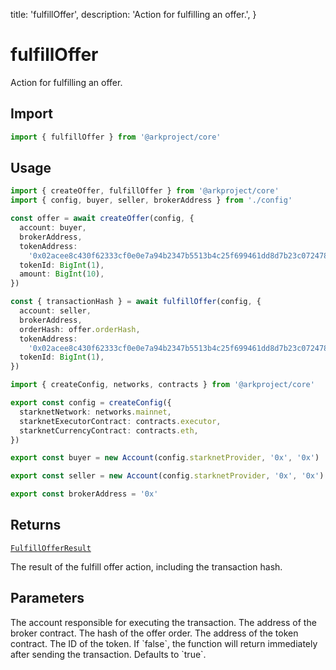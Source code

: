   title: 'fulfillOffer',
  description: 'Action for fulfilling an offer.',
}

# fulfillOffer

Action for fulfilling an offer.

## Import

```typescript
import { fulfillOffer } from '@arkproject/core'
```

## Usage

<CodeGroup>

```ts {{ title: "example.ts" }}
import { createOffer, fulfillOffer } from '@arkproject/core'
import { config, buyer, seller, brokerAddress } from './config'

const offer = await createOffer(config, {
  account: buyer,
  brokerAddress,
  tokenAddress:
    '0x02acee8c430f62333cf0e0e7a94b2347b5513b4c25f699461dd8d7b23c072478',
  tokenId: BigInt(1),
  amount: BigInt(10),
})

const { transactionHash } = await fulfillOffer(config, {
  account: seller,
  brokerAddress,
  orderHash: offer.orderHash,
  tokenAddress:
    '0x02acee8c430f62333cf0e0e7a94b2347b5513b4c25f699461dd8d7b23c072478',
  tokenId: BigInt(1),
})
```

```ts {{ title: 'config.ts' }}
import { createConfig, networks, contracts } from '@arkproject/core'

export const config = createConfig({
  starknetNetwork: networks.mainnet,
  starknetExecutorContract: contracts.executor,
  starknetCurrencyContract: contracts.eth,
})

export const buyer = new Account(config.starknetProvider, '0x', '0x')

export const seller = new Account(config.starknetProvider, '0x', '0x')

export const brokerAddress = '0x'
```

</CodeGroup>

## Returns

[`FulfillOfferResult`](https://github.com/ArkProjectNFTs/ark-project/core/src/actions/order/fulfillOffer.ts)

The result of the fulfill offer action, including the transaction hash.

## Parameters

<Properties>
  <Property name="account" type="AccountInterface">
    The account responsible for executing the transaction.
  </Property>
  <Property name="brokerAddress" type="string">
    The address of the broker contract.
  </Property>
  <Property name="orderHash" type="bigint">
    The hash of the offer order.
  </Property>
  <Property name="tokenAddress" type="string">
    The address of the token contract.
  </Property>
  <Property name="tokenId" type="bigint">
    The ID of the token.
  </Property>
  <Property name="waitForTransaction (optional)" type="boolean">
    If `false`, the function will return immediately after sending the
    transaction. Defaults to `true`.
  </Property>
</Properties>
